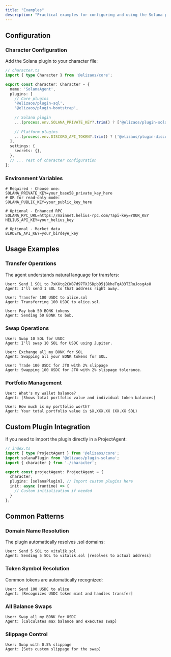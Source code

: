 ```yaml
---
title: "Examples"
description: "Practical examples for configuring and using the Solana plugin"
---
```


## Configuration

### Character Configuration

Add the Solana plugin to your character file:

```typescript
// character.ts
import { type Character } from '@elizaos/core';

export const character: Character = {
  name: 'SolanaAgent',
  plugins: [
    // Core plugins
    '@elizaos/plugin-sql',
    '@elizaos/plugin-bootstrap',
    
    // Solana plugin
    ...(process.env.SOLANA_PRIVATE_KEY?.trim() ? ['@elizaos/plugin-solana'] : []),
    
    // Platform plugins
    ...(process.env.DISCORD_API_TOKEN?.trim() ? ['@elizaos/plugin-discord'] : []),
  ],
  settings: {
    secrets: {},
  },
  // ... rest of character configuration
};
```

### Environment Variables

```env
# Required - Choose one:
SOLANA_PRIVATE_KEY=your_base58_private_key_here
# OR for read-only mode:
SOLANA_PUBLIC_KEY=your_public_key_here

# Optional - Enhanced RPC
SOLANA_RPC_URL=https://mainnet.helius-rpc.com/?api-key=YOUR_KEY
HELIUS_API_KEY=your_helius_key

# Optional - Market data
BIRDEYE_API_KEY=your_birdeye_key
```

## Usage Examples

### Transfer Operations

The agent understands natural language for transfers:

```
User: Send 1 SOL to 7xKXtg2CW87d97TXJSDpbD5jBkheTqA83TZRuJosgAsU
Agent: I'll send 1 SOL to that address right away.

User: Transfer 100 USDC to alice.sol
Agent: Transferring 100 USDC to alice.sol.

User: Pay bob 50 BONK tokens
Agent: Sending 50 BONK to bob.
```

### Swap Operations

```
User: Swap 10 SOL for USDC
Agent: I'll swap 10 SOL for USDC using Jupiter.

User: Exchange all my BONK for SOL
Agent: Swapping all your BONK tokens for SOL.

User: Trade 100 USDC for JTO with 2% slippage
Agent: Swapping 100 USDC for JTO with 2% slippage tolerance.
```

### Portfolio Management

```
User: What's my wallet balance?
Agent: [Shows total portfolio value and individual token balances]

User: How much is my portfolio worth?
Agent: Your total portfolio value is $X,XXX.XX (XX.XX SOL)
```

## Custom Plugin Integration

If you need to import the plugin directly in a ProjectAgent:

```typescript
// index.ts
import { type ProjectAgent } from '@elizaos/core';
import solanaPlugin from '@elizaos/plugin-solana';
import { character } from './character';

export const projectAgent: ProjectAgent = {
  character,
  plugins: [solanaPlugin], // Import custom plugins here
  init: async (runtime) => {
    // Custom initialization if needed
  }
};
```

## Common Patterns

### Domain Name Resolution

The plugin automatically resolves .sol domains:

```
User: Send 5 SOL to vitalik.sol
Agent: Sending 5 SOL to vitalik.sol [resolves to actual address]
```

### Token Symbol Resolution

Common tokens are automatically recognized:

```
User: Send 100 USDC to alice
Agent: [Recognizes USDC token mint and handles transfer]
```

### All Balance Swaps

```
User: Swap all my BONK for USDC
Agent: [Calculates max balance and executes swap]
```

### Slippage Control

```
User: Swap with 0.5% slippage
Agent: [Sets custom slippage for the swap]
```